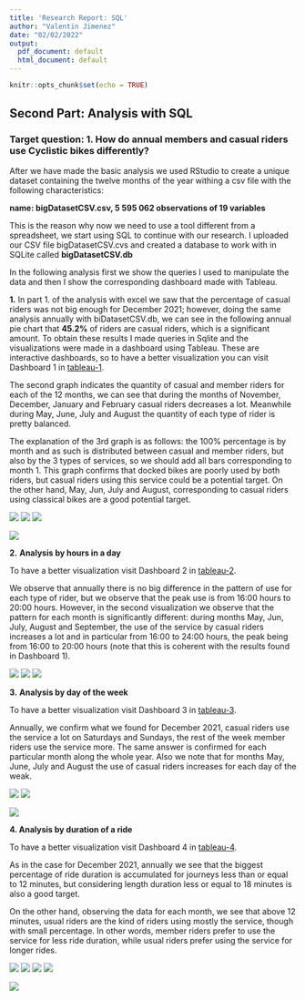 ```yaml
---
title: 'Research Report: SQL'
author: "Valentin Jimenez"
date: "02/02/2022"
output:
  pdf_document: default
  html_document: default
---
```


```r
knitr::opts_chunk$set(echo = TRUE)
```

## Second Part: Analysis with SQL

### Target question: **1.	How do annual members and casual riders use Cyclistic bikes differently?**

After we have made the basic analysis we used RStudio to create a unique dataset containing the twelve months of the year withing a csv file with the following characteristics:

**name: bigDatasetCSV.csv, 5 595 062 observations of 19 variables**

This is the reason why now we need to use a tool different from a spreadsheet, we start using SQL to continue with our research. I uploaded our CSV file bigDatasetCSV.cvs and created a database to work with in SQLite called **bigDatasetCSV.db**

In the following analysis first we show the queries I used to manipulate the data and then I show the corresponding dashboard made with Tableau.

**1.** In part 1. of the analysis with excel we saw that the percentage of casual riders was not big enough for December 2021; however, doing the same analysis annually with biDatasetCSV.db, we can see in the following annual pie chart that **45.2%** of riders are casual riders, which is a significant amount. To obtain these results I made queries in Sqlite and the visualizations were made in a dashboard using Tableau. These are interactive dashboards, so to have a better visualization you can visit Dashboard 1 in [tableau-1](https://public.tableau.com/views/Queries-2021-Type-of-Rider/Dashboard1?:language=es-ES&:display_count=n&:origin=viz_share_link).

The second graph indicates the quantity of casual and member riders for each of the 12 months, we can see that during the months of November, December, January and February casual riders decreases a lot. Meanwhile during May, June, July and August the quantity of each type of rider is pretty balanced.

The explanation of the 3rd graph is as follows: the 100% percentage is by month and as such is distributed between casual and member riders, but also by the 3 types of services, so we should add all bars corresponding to month 1. This graph confirms that docked bikes are poorly used by both riders, but casual riders using  this service could be a potential target. On the other hand, May, Jun, July and August, corresponding to casual riders using classical bikes are a good potential target.

![](C:/Users\Valentín\Valasus Dropbox\Valentín Jiménez\PC\Documents\VJDS\Programming\coursera\googelDataAnalyticsCertificate\Course8\Track1_ CaseStudy1\SQL\queries\annualPercentageTypeOfRider.png)
![](C:/Users\Valentín\Valasus Dropbox\Valentín Jiménez\PC\Documents\VJDS\Programming\coursera\googelDataAnalyticsCertificate\Course8\Track1_ CaseStudy1\SQL\queries\percentageTypeOfRiderMonth.png)
![](C:/Users\Valentín\Valasus Dropbox\Valentín Jiménez\PC\Documents\VJDS\Programming\coursera\googelDataAnalyticsCertificate\Course8\Track1_ CaseStudy1\SQL\queries\percentageTypeMonthRideableType.png)

![](C:/Users\Valentín\Valasus Dropbox\Valentín Jiménez\PC\Documents\VJDS\Programming\coursera\googelDataAnalyticsCertificate\Course8\Track1_ CaseStudy1\tableau\Dashboard1.png)

**2.** **Analysis by hours in a day**

To have a better visualization visit Dashboard 2 in [tableau-2](https://public.tableau.com/views/Queries-2021-Type-of-Rider/Dashboard2?:language=es-ES&:display_count=n&:origin=viz_share_link).

We observe that annually there is no big difference in the pattern of use for each type of rider, but we observe that the peak use is from 16:00 hours to 20:00 hours. However, in the second visualization we observe that the pattern for each month is significantly different: during months May, Jun, July, August and September, the use of the service by casual riders increases a lot and in particular from 16:00 to 24:00 hours, the peak being from 16:00 to 20:00 hours (note that this is coherent with the results found in Dashboard 1).


![](C:/Users\Valentín\Valasus Dropbox\Valentín Jiménez\PC\Documents\VJDS\Programming\coursera\googelDataAnalyticsCertificate\Course8\Track1_ CaseStudy1\SQL\queries\annualPercentageGroupHours.png)
![](C:/Users\Valentín\Valasus Dropbox\Valentín Jiménez\PC\Documents\VJDS\Programming\coursera\googelDataAnalyticsCertificate\Course8\Track1_ CaseStudy1\SQL\queries\PercentageGroupHoursMonth.png)
![](C:/Users\Valentín\Valasus Dropbox\Valentín Jiménez\PC\Documents\VJDS\Programming\coursera\googelDataAnalyticsCertificate\Course8\Track1_ CaseStudy1\tableau\Dashboard2.png)

**3.** **Analysis by day of the week**

To have a better visualization visit Dashboard 3 in [tableau-3](https://public.tableau.com/views/Queries-2021-Type-of-Rider/Dashboard3?:language=es-ES&:display_count=n&:origin=viz_share_link).

Annually, we confirm what we found for December 2021, casual riders use the service a lot on Saturdays and Sundays, the rest of the week member riders use the service more. The same answer is confirmed for each particular month along the whole year. Also we note that for months May, June, July and August the use of casual riders increases for each day of the weak.

![](C:/Users\Valentín\Valasus Dropbox\Valentín Jiménez\PC\Documents\VJDS\Programming\coursera\googelDataAnalyticsCertificate\Course8\Track1_ CaseStudy1\SQL\queries\annualPercentageWeekday.png)
![](C:/Users\Valentín\Valasus Dropbox\Valentín Jiménez\PC\Documents\VJDS\Programming\coursera\googelDataAnalyticsCertificate\Course8\Track1_ CaseStudy1\SQL\queries\percentageWeekdayMonth.png)


![](C:/Users\Valentín\Valasus Dropbox\Valentín Jiménez\PC\Documents\VJDS\Programming\coursera\googelDataAnalyticsCertificate\Course8\Track1_ CaseStudy1\tableau\Dashboard3.png)

**4. ** **Analysis by duration of a ride**

To have a better visualization visit Dashboard 4 in [tableau-4](https://public.tableau.com/views/Queries-2021-Type-of-Rider/Dashboard4?:language=es-ES&:display_count=n&:origin=viz_share_link).

As in the case for December 2021, annually we see that the biggest percentage of ride duration is accumulated for journeys less than or equal to 12 minutes, but considering length duration less or equal to 18 minutes is also a good target.

On the other hand, observing the data for each month, we see that above 12 minutes, usual riders are the kind of riders using mostly the service, though with small percentage. In other words, member riders prefer to use the service for less ride duration, while usual riders prefer using the service for longer rides.

![](C:/Users\Valentín\Valasus Dropbox\Valentín Jiménez\PC\Documents\VJDS\Programming\coursera\googelDataAnalyticsCertificate\Course8\Track1_ CaseStudy1\SQL\queries\annualPercentageRideDurationPart1.png)
![](C:/Users\Valentín\Valasus Dropbox\Valentín Jiménez\PC\Documents\VJDS\Programming\coursera\googelDataAnalyticsCertificate\Course8\Track1_ CaseStudy1\SQL\queries\annualPercentageRideDurationPart2.png)
![](C:/Users\Valentín\Valasus Dropbox\Valentín Jiménez\PC\Documents\VJDS\Programming\coursera\googelDataAnalyticsCertificate\Course8\Track1_ CaseStudy1\SQL\queries\percentageRideDurationMonthPart1.png)
![](C:/Users\Valentín\Valasus Dropbox\Valentín Jiménez\PC\Documents\VJDS\Programming\coursera\googelDataAnalyticsCertificate\Course8\Track1_ CaseStudy1\SQL\queries\percentageRideDurationMonthPart2.png)

![](C:/Users\Valentín\Valasus Dropbox\Valentín Jiménez\PC\Documents\VJDS\Programming\coursera\googelDataAnalyticsCertificate\Course8\Track1_ CaseStudy1\tableau\Dashboard4.png)








